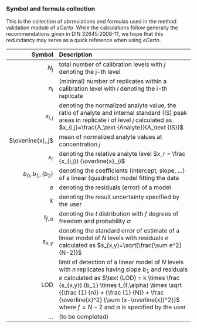 ### Symbol and formula collection

This is the collection of abrreviations and formulas used in the method validation
module of *eCerto*. While the calculations follow generally the recommendations
given in DIN 32645:2008-11, we hope that this redundancy may serve as a quick
reference when using *eCerto*.

| Symbol | Description                                                         |
|-------:|:--------------------------------------------------------------------|
| $N_j$  | total number of calibration levels with $j$ denoting the j-th level |
| $n_i$  | (minimal) number of replicates within a calibration level with $i$ denoting the i-th replicate |
| $x_{i,j}$ | denoting the normalized analyte value, the ratio of analyte and internal standard (IS) peak areas in replicate $i$ of level $j$ calculated as $x_{i,j}=\frac{A_\text {Analyte}}{A_\text {IS}}$ |
| $\overline{x}_j$ | mean of normalized analyte values at concentration $j$ |
| $x_r$ | denoting the relative analyte level $x_r = \frac {x_{i,j}} {\overline{x}_j}$ |
| $b_0, b_1, (b_2)$ | denoting the coefficients (intercept, slope, ...) of a linear (quadratic) model fitting the data |
| $e$   | denoting the residuals (error) of a model |
| $k$   | denoting the result uncertainty specified by the user |
| $t_{f,\alpha}$ | denoting the $t$ distribution with $f$ degrees of freedom and probability $\alpha$ |
| $s_{x,y}$ | denoting the standard error of estimate of a linear model of $N$ levels with residuals $e$ calculated as $s_{x,y}=\sqrt{\frac{\sum e^2}{N-2}}$ |
| $\text {LOD}$ | limit of detection of a linear model of $N$ levels with $n$ replicates having slope $b_1$ and residuals $e$ calculated as $\text {LOD} = k \times \frac {s_{x,y}} {b_1} \times t_{f,\alpha} \times \sqrt {{\frac {1} {n}} + {\frac {1} {N}} + \frac {\overline{x}^2} {\sum (x-\overline{x})^2}}$ where $f = N-2$ and $\alpha$ is specified by the user |
| ... | (to be completed) |

